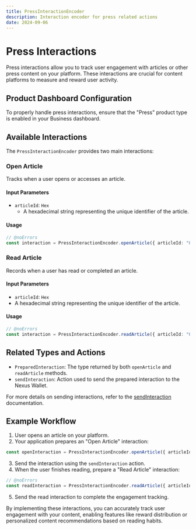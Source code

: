 ```yaml
---
title: PressInteractionEncoder
description: Interaction encoder for press related actions
date: 2024-09-06
---
```


# Press Interactions

Press interactions allow you to track user engagement with articles or other press content on your platform. These interactions are crucial for content platforms to measure and reward user activity.

## Product Dashboard Configuration

To properly handle press interactions, ensure that the "Press" product type is enabled in your Business dashboard.

## Available Interactions

The `PressInteractionEncoder` provides two main interactions:

### Open Article

Tracks when a user opens or accesses an article.

#### Input Parameters

- `articleId`: `Hex`
  - A hexadecimal string representing the unique identifier of the article.

#### Usage

```ts twoslash
// @noErrors
const interaction = PressInteractionEncoder.openArticle({ articleId: "0x123..." });
```

### Read Article

Records when a user has read or completed an article.

#### Input Parameters

- `articleId`: `Hex`
- A hexadecimal string representing the unique identifier of the article.

#### Usage

```ts twoslash
// @noErrors
const interaction = PressInteractionEncoder.readArticle({ articleId: "0x456..." });
```

## Related Types and Actions

- `PreparedInteraction`: The type returned by both `openArticle` and `readArticle` methods.
- `sendInteraction`: Action used to send the prepared interaction to the Nexus Wallet.

For more details on sending interactions, refer to the [sendInteraction](/nexus-sdk/api/actions/sendInteraction) documentation.

## Example Workflow

1. User opens an article on your platform.
2. Your application prepares an "Open Article" interaction:
```typescript
const openInteraction = PressInteractionEncoder.openArticle({ articleId: "0x123..." });
   ```
3. Send the interaction using the `sendInteraction` action.
4. When the user finishes reading, prepare a "Read Article" interaction:
```ts twoslash
// @noErrors
const readInteraction = PressInteractionEncoder.readArticle({ articleId: "0x123..." });
   ```
5. Send the read interaction to complete the engagement tracking.

By implementing these interactions, you can accurately track user engagement with your content, enabling features like reward distribution or personalized content recommendations based on reading habits.
